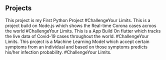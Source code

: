 ## Projects

<ProjectCard title="Voice Assistant In Python" link="https://github.com/vighneshdeepweb/voice-assistant" bg="linear-gradient(to right, #D4145A 0%, #FBB03B 100%)">
This project is my First Python Project #ChallengeYour Limits.
</ProjectCard>

<ProjectCard title="Covid-19 World Map" link="https://covid19-world.netlify.app/" bg="linear-gradient(to right,#662D8C 0%,#ED1E79 100%)">
This is a project build on Node.js which shows the Real-time Corona cases acroos the world  #ChallengeYour Limits.
</ProjectCard>

<ProjectCard title="Corona-App-Flutter" link="https://github.com/vighneshdeepweb/Corona-App-Flutter" bg="linear-gradient(to right,#009245 0%,#FCEE21 100%)">
This is a App Build On flutter which tracks the live data of Covid-19 cases throughout the world. #ChallengeYour Limits.
</ProjectCard>

<ProjectCard title="Covid-19-Detector-ML" link="https://github.com/vighneshdeepweb/detector-ML-" bg="linear-gradient(to right,#D585FF 0%,#00FFEE 100%)">
This project is a Machine Learning Model which accept certain symptoms from an individual and based on those symptoms predicts his/her infection probability. #ChallengeYour Limits.
</ProjectCard>
